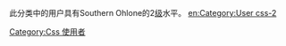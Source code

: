 此分类中的用户具有Southern Ohlone的2[[Wikipedia:巴別#開始使用巴別語言模板|级]]水平。
[[Category:Css_使用者|Category:Css 使用者]]
[[en:Category:User_css-2|en:Category:User css-2]]